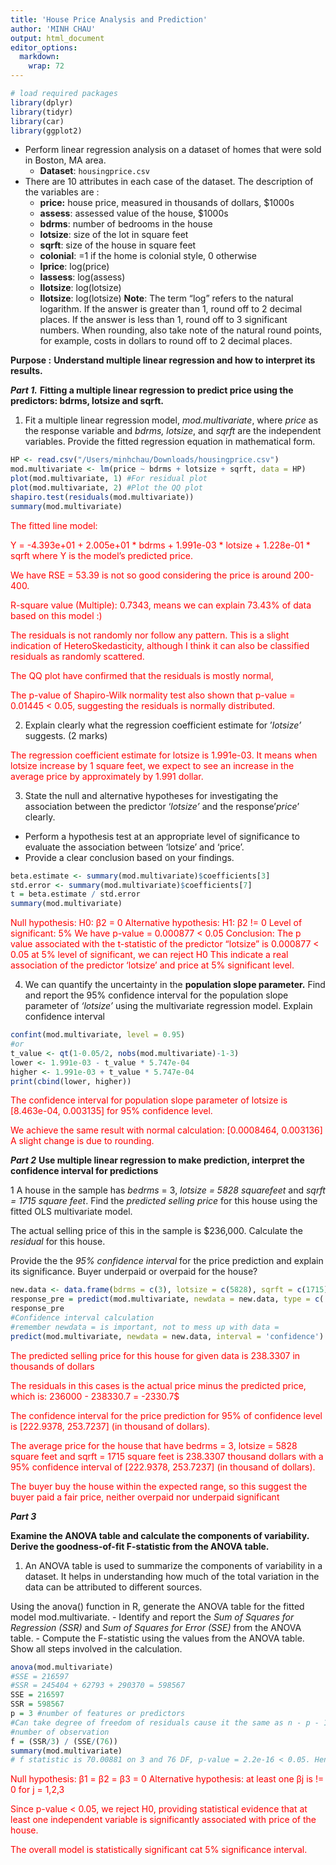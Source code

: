 ```yaml
---
title: 'House Price Analysis and Prediction'
author: 'MINH CHAU'
output: html_document
editor_options: 
  markdown: 
    wrap: 72
---
```


```r
# load required packages
library(dplyr)
library(tidyr)
library(car)
library(ggplot2) 
```

-   Perform linear regression analysis on a dataset of homes that were sold in Boston, MA area.
    -   **Dataset**: `housingprice.csv`
-   There are 10 attributes in each case of the dataset. The description
    of the variables are :
    -   **price:** house price, measured in thousands of dollars,     \$1000s
    -   **assess**: assessed value of the house, \$1000s
    -   **bdrms**: number of bedrooms in the house
    -   **lotsize**: size of the lot in square feet
    -   **sqrft**: size of the house in square feet
    -   **colonial**: =1 if the home is colonial style, 0 otherwise
    -   **lprice**: log(price)
    -   **lassess**: log(assess)
    -   **llotsize**: log(lotsize)
    -   **llotsize**: log(lotsize)
        **Note**: The term "log" refers to the natural logarithm.
If the answer is greater than 1, round off to 2 decimal places. If the answer is less than 1, round off to 3 significant numbers. When rounding, also take note of the natural round points, for example, costs in dollars to round off to 2 decimal places.

**Purpose :** **Understand  multiple linear regression and how to interpret its results.**

***Part 1.***
**Fitting a multiple linear regression to predict price using the predictors: bdrms, lotsize and sqrft.**

1. Fit a multiple linear regression model, *mod.multivariate*, where *price* as the response variable and *bdrms, lotsize*, and *sqrft* are the independent variables. Provide the fitted regression equation in
mathematical form. 

```r
HP <- read.csv("/Users/minhchau/Downloads/housingprice.csv")
mod.multivariate <- lm(price ~ bdrms + lotsize + sqrft, data = HP)
plot(mod.multivariate, 1) #For residual plot
plot(mod.multivariate, 2) #Plot the QQ plot
shapiro.test(residuals(mod.multivariate))
summary(mod.multivariate)
```

::: {style="color: red"}
The fitted line model:

Y = -4.393e+01 + 2.005e+01 * bdrms + 1.991e-03 * lotsize + 1.228e-01 * sqrft where Y is the model’s predicted price.

We have RSE = 53.39 is not so good considering the price is around 200-400.

R-square value (Multiple): 0.7343, means we can explain 73.43% of data based on this model :)

The residuals is not randomly nor follow any pattern. This is a slight indication of HeteroSkedasticity, although I think it can also be classified residuals as randomly scattered.

The QQ plot have confirmed that the residuals is mostly normal,

The p-value of Shapiro-Wilk normality test also shown that p-value = 0.01445 < 0.05, suggesting the residuals is normally distributed.
:::

2. Explain clearly what the regression coefficient estimate for '*lotsize'* suggests. (2 marks)

::: {style="color: red"}
The regression coefficient estimate for lotsize is 1.991e-03. It means when lotsize increase by 1 square feet, we expect to see an increase in the average price by approximately by 1.991 dollar.

:::

3. State the null and alternative hypotheses for investigating the association between the predictor '*lotsize'* and the response'*price*' clearly.

-   Perform a hypothesis test at an appropriate level of significance to evaluate the association between 'lotsize' and 'price'.
-   Provide a clear conclusion based on your findings. 

```r
beta.estimate <- summary(mod.multivariate)$coefficients[3]
std.error <- summary(mod.multivariate)$coefficients[7]
t = beta.estimate / std.error
summary(mod.multivariate)

```

::: {style="color: red"}
 Null hypothesis: H0: β2 = 0 Alternative hypothesis: H1: β2 != 0 Level of significant: 5%
We have p-value = 0.000877 < 0.05 Conclusion: The p value associated with the t-statistic of the predictor “lotsize” is 0.000877 < 0.05 at 5% level of significant, we can reject H0 This indicate a real association of the predictor ‘lotsize’ and price at 5% significant level.
::::::

4. We can quantify the uncertainty in the **population slope parameter.** Find and report the 95% confidence interval for the population slope parameter of *'lotsize'* using the multivariate
regression model. Explain confidence interval 

```r
confint(mod.multivariate, level = 0.95)
#or
t_value <- qt(1-0.05/2, nobs(mod.multivariate)-1-3)
lower <- 1.991e-03 - t_value * 5.747e-04
higher <- 1.991e-03 + t_value * 5.747e-04
print(cbind(lower, higher))

```
::: {style="color: red"}
The confidence interval for population slope parameter of lotsize is [8.463e-04, 0.003135] for 95% confidence level.

We achieve the same result with normal calculation: [0.0008464, 0.003136] A slight change is due to rounding.
:::

***Part 2***
**Use multiple linear regression to make prediction, interpret the confidence interval for predictions**

1 A house in the sample has *bedrms* = 3, *lotsize = 5828 squarefeet* and *sqrft = 1715 square feet*. Find the *predicted selling price* for this house using the fitted OLS multivariate model.

The actual selling price of this in the sample is \$236,000. Calculate the *residual* for this house.

Provide the the *95% confidence interval* for the price prediction and explain its significance. Buyer underpaid or overpaid for the house? 

```r
new.data <- data.frame(bdrms = c(3), lotsize = c(5828), sqrft = c(1715))
response_pre = predict(mod.multivariate, newdata = new.data, type = c('response'))
response_pre
#Confidence interval calculation
#remember newdata = is important, not to mess up with data = 
predict(mod.multivariate, newdata = new.data, interval = 'confidence')
```

::: {style="color: red"}
The predicted selling price for this house for given data is 238.3307 in thousands of dollars

The residuals in this cases is the actual price minus the predicted price, which is: 236000 - 238330.7 = -2330.7$

The confidence interval for the price prediction for 95% of confidence level is [222.9378, 253.7237] (in thousand of dollars).

The average price for the house that have bedrms = 3, lotsize = 5828 square feet and sqrft = 1715 square feet is 238.3307 thousand dollars with a 95% confidence interval of [222.9378, 253.7237] (in thousand of dollars).

The buyer buy the house within the expected range, so this suggest the buyer paid a fair price, neither overpaid nor underpaid significant

:::

***Part 3***

**Examine the ANOVA table and calculate the components of variability. Derive the goodness-of-fit F-statistic from the ANOVA table.**

1. An ANOVA table is used to summarize the components of variability in a dataset. It helps in understanding how much of the total variation in the data can be attributed to different sources.

Using the anova() function in R, generate the ANOVA table for the fitted model mod.multivariate.
-   Identify and report the *Sum of Squares for Regression (SSR)* and *Sum of Squares for Error (SSE)* from the ANOVA table.
-   Compute the F-statistic using the values from the ANOVA table. Show all steps involved in the calculation. 

```r
anova(mod.multivariate)
#SSE = 216597
#SSR = 245404 + 62793 + 290370 = 598567
SSE = 216597
SSR = 598567
p = 3 #number of features or predictors
#Can take degree of freedom of residuals cause it the same as n - p - 1. n is the
#number of observation
f = (SSR/3) / (SSE/(76))
summary(mod.multivariate)
# f statistic is 70.00881 on 3 and 76 DF, p-value = 2.2e-16 < 0.05. Hence we reject H0

```


::: {style="color: red"}
Null hypothesis: β1 = β2 = β3 = 0 Alternative hypothesis: at least one βj is != 0 for j = 1,2,3

Since p-value < 0.05, we reject H0, providing statistical evidence that at least one independent variable is significantly associated with price of the house.

The overall model is statistically significant cat 5% significance interval. 

:::

